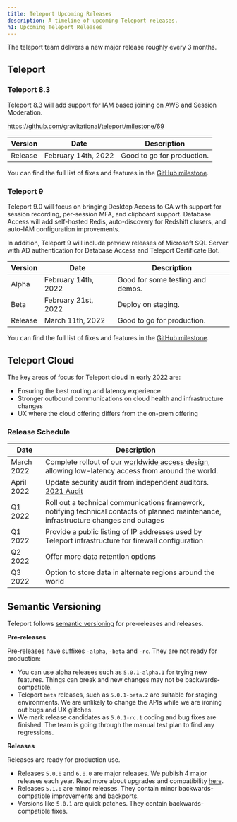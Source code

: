 ```yaml
---
title: Teleport Upcoming Releases
description: A timeline of upcoming Teleport releases.
h1: Upcoming Teleport Releases
---
```


The teleport team delivers a new major release roughly every 3 months.

## Teleport

### Teleport 8.3

Teleport 8.3 will add support for IAM based joining on AWS and Session Moderation.

https://github.com/gravitational/teleport/milestone/69

| Version     | Date               | Description                      |
| ----------- | ------------------ | -------------------------------- |
| Release     | February 14th, 2022 | Good to go for production.      |

You can find the full list of fixes and features in the [GitHub milestone](https://github.com/gravitational/teleport/milestone/69).

### Teleport 9

Teleport 9.0 will focus on bringing Desktop Access to GA with support for
session recording, per-session MFA, and clipboard support. Database Access
will add self-hosted Redis, auto-discovery for Redshift clusers, and
auto-IAM configuration improvements.

In addition, Teleport 9 will include preview releases of Microsoft SQL
Server with AD authentication for Database Access and Teleport Certificate Bot.

| Version     | Date               | Description                      |
| ----------- | ------------------ | -------------------------------- |
| Alpha       | February 14th, 2022 | Good for some testing and demos. |
| Beta        | February 21st, 2022 | Deploy on staging.               |
| Release     | March 11th, 2022   | Good to go for production.       |

You can find the full list of fixes and features in the [GitHub milestone](https://github.com/gravitational/teleport/milestone/64).

## Teleport Cloud

The key areas of focus for Teleport cloud in early 2022 are:
- Ensuring the best routing and latency experience
- Stronger outbound communications on cloud health and infrastructure changes
- UX where the cloud offering differs from the on-prem offering

### Release Schedule

| Date | Description |
| - | - |
| March 2022 | Complete rollout of our [worldwide access design](https://goteleport.com/blog/access-proxy-latency/), allowing low-latency access from around the world. |
| April 2022 | Update security audit from independent auditors. [2021 Audit](https://goteleport.com/resources/audits/teleport-cloud-security-audit-2021/) |
| Q1 2022 | Roll out a technical communications framework, notifying technical contacts of planned maintenance, infrastructure changes and outages |
| Q1 2022 | Provide a public listing of IP addresses used by Teleport infrastructure for firewall configuration |
| Q2 2022 | Offer more data retention options |
| Q3 2022 | Option to store data in alternate regions around the world |

## Semantic Versioning

Teleport follows [semantic versioning](https://semver.org/) for pre-releases and releases.

**Pre-releases**

Pre-releases have suffixes `-alpha`, `-beta` and `-rc`.
They are not ready for production:

- You can use alpha releases such as `5.0.1-alpha.1` for trying new features.
  Things can break and new changes may not be backwards-compatible.
- Teleport `beta` releases, such as `5.0.1-beta.2` are suitable for staging environments.
  We are unlikely to change the APIs while we are ironing out bugs and UX glitches.
- We mark release candidates as `5.0.1-rc.1` coding and bug fixes are finished.
  The team is going through the manual test plan to find any regressions.

**Releases**

Releases are ready for production use.

- Releases `5.0.0` and `6.0.0` are major releases. We publish 4 major releases each year.
  Read more about upgrades and compatibility [here](../management/operations/upgrading.mdx).
- Releases `5.1.0` are minor releases. They contain minor backwards-compatible improvements and backports.
- Versions like `5.0.1` are quick patches. They contain backwards-compatible fixes.

